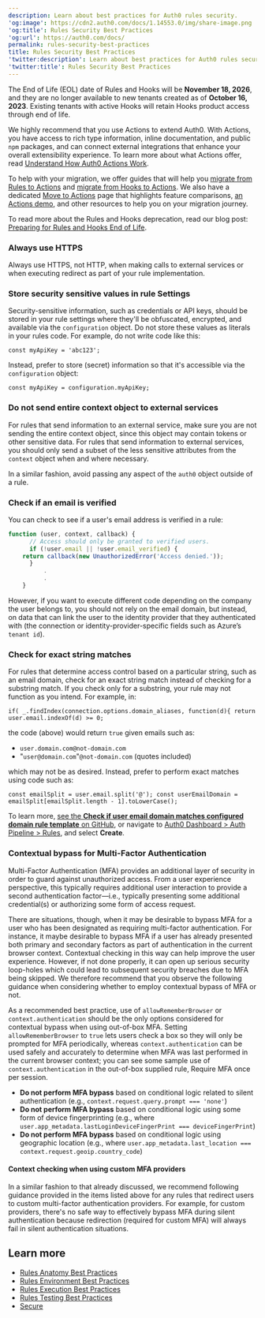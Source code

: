 ```yaml
---
description: Learn about best practices for Auth0 rules security.
'og:image': https://cdn2.auth0.com/docs/1.14553.0/img/share-image.png
'og:title': Rules Security Best Practices
'og:url': https://auth0.com/docs/
permalink: rules-security-best-practices
title: Rules Security Best Practices
'twitter:description': Learn about best practices for Auth0 rules security.
'twitter:title': Rules Security Best Practices
---
```

<Warning>

The End of Life (EOL) date of Rules and Hooks will be **November 18, 2026**, and they are no longer available to new tenants created as of **October 16, 2023**. Existing tenants with active Hooks will retain Hooks product access through end of life.

We highly recommend that you use Actions to extend Auth0. With Actions, you have access to rich type information, inline documentation, and public `npm` packages, and can connect external integrations that enhance your overall extensibility experience. To learn more about what Actions offer, read [Understand How Auth0 Actions Work](/docs/customize/actions/actions-overview).

To help with your migration, we offer guides that will help you [migrate from Rules to Actions](/docs/customize/actions/migrate/migrate-from-rules-to-actions) and [migrate from Hooks to Actions](/docs/customize/actions/migrate/migrate-from-hooks-to-actions). We also have a dedicated [Move to Actions](https://auth0.com/extensibility/movetoactions) page that highlights feature comparisons, [an Actions demo](https://www.youtube.com/watch?v=UesFSY1klrI), and other resources to help you on your migration journey.

To read more about the Rules and Hooks deprecation, read our blog post: [Preparing for Rules and Hooks End of Life](https://auth0.com/blog/preparing-for-rules-and-hooks-end-of-life/).

</Warning>

### Always use HTTPS

Always use HTTPS, not HTTP, when making calls to external services or when executing redirect as part of your rule implementation.

### Store security sensitive values in rule Settings

Security-sensitive information, such as credentials or API keys, should be stored in your rule settings where they'll be obfuscated, encrypted, and available via the `configuration` object. Do not store these values as literals in your rules code. For example, do not write code like this:

`const myApiKey = 'abc123';`

Instead, prefer to store (secret) information so that it's accessible via the `configuration` object:

`const myApiKey = configuration.myApiKey;`

### Do not send entire context object to external services

For rules that send information to an external service, make sure you are not sending the entire context object, since this object may contain tokens or other sensitive data. For rules that send information to external services, you should only send a subset of the less sensitive attributes from the `context` object when and where necessary.

In a similar fashion, avoid passing any aspect of the `auth0` object outside of a rule.

### Check if an email is verified

You can check to see if a user's email address is verified in a rule:

```javascript lines
function (user, context, callback) {
      // Access should only be granted to verified users.
      if (!user.email || !user.email_verified) {
    return callback(new UnauthorizedError('Access denied.'));
      }
    	  .
    	  .
    }
```






However, if you want to execute different code depending on the company the user belongs to, you should not rely on the email domain, but instead, on data that can link the user to the <Tooltip tip="Identity Provider (IdP): Service that stores and manages digital identities." cta="View Glossary" href="/docs/glossary?term=identity+provider">identity provider</Tooltip> that they authenticated with (the connection or identity-provider-specific fields such as Azure’s `tenant id`).

### Check for exact string matches

For rules that determine access control based on a particular string, such as an email domain, check for an exact string match instead of checking for a substring match. If you check only for a substring, your rule may not function as you intend. For example, in:

`if( _.findIndex(connection.options.domain_aliases, function(d){ return user.email.indexOf(d) >= 0;`

the code (above) would return `true` given emails such as:

* `user.domain.com@not-domain.com`
* "`user@domain.com`"`@not-domain.com` (quotes included)

which may not be as desired. Instead, prefer to perform exact matches using code such as:

`const emailSplit = user.email.split('@');
const userEmailDomain = emailSplit[emailSplit.length - 1].toLowerCase();`

To learn more, [see the **Check if user email domain matches configured domain rule template** on GitHub](https://github.com/auth0/rules/blob/master/src/rules/check-domains-against-connection-aliases.js), or navigate to [Auth0 Dashboard > Auth Pipeline > Rules](https://manage.auth0.com/#/rules/new), and select **Create**.

### Contextual bypass for Multi-Factor Authentication

<Tooltip tip="Multi-factor authentication (MFA): User authentication process that uses a factor in addition to username and password such as a code via SMS." cta="View Glossary" href="/docs/glossary?term=Multi-Factor+Authentication">Multi-Factor Authentication</Tooltip> (MFA) provides an additional layer of security in order to guard against unauthorized access. From a user experience perspective, this typically requires additional user interaction to provide a second authentication factor—i.e., typically presenting some additional credential(s) or authorizing some form of access request.

There are situations, though, when it may be desirable to bypass MFA for a user who has been designated as requiring multi-factor authentication. For instance, it maybe desirable to bypass MFA if a user has already presented both primary and secondary factors as part of authentication in the current browser context. Contextual checking in this way can help improve the user experience. However, if not done properly, it can open up serious security loop-holes which could lead to subsequent security breaches due to MFA being skipped. We therefore recommend that you observe the following guidance when considering whether to employ contextual bypass of MFA or not.

As a recommended best practice, use of `allowRememberBrowser` or `context.authentication` should be the only options considered for contextual bypass when using out-of-box MFA. Setting `allowRememberBrowser` to `true` lets users check a box so they will only be prompted for MFA periodically, whereas `context.authentication` can be used safely and accurately to determine when MFA was last performed in the current browser context; you can see some sample use of `context.authentication` in the out-of-box supplied rule, Require MFA once per session.

* **Do not perform MFA bypass** based on conditional logic related to silent authentication (e.g., `context.request.query.prompt === 'none'`)
* **Do not perform MFA bypass** based on conditional logic using some form of device fingerprinting (e.g., where `user.app_metadata.lastLoginDeviceFingerPrint === deviceFingerPrint`)
* **Do not perform MFA bypass** based on conditional logic using geographic location (e.g., where `user.app_metadata.last_location === context.request.geoip.country_code`)

#### Context checking when using custom MFA providers

In a similar fashion to that already discussed, we recommend following guidance provided in the items listed above for any rules that redirect users to custom multi-factor authentication providers. For example, for custom providers, there's no safe way to effectively bypass MFA during silent authentication because redirection (required for custom MFA) will always fail in silent authentication situations.

## Learn more

* [Rules Anatomy Best Practices](/docs/rules-best-practices/rules-anatomy-best-practices)
* [Rules Environment Best Practices](/docs/rules-best-practices/rules-environment-best-practices)
* [Rules Execution Best Practices](/docs/rules-best-practices/rules-execution-best-practices)
* [Rules Testing Best Practices](/docs/rules-best-practices/rules-testing-best-practices)
* [Secure](/docs/secure)